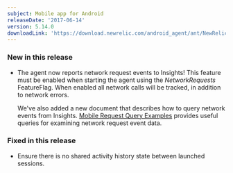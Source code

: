 ```yaml
---
subject: Mobile app for Android
releaseDate: '2017-06-14'
version: 5.14.0
downloadLink: 'https://download.newrelic.com/android_agent/ant/NewRelic_Android_Agent_5.14.0.zip'
---
```


### New in this release

* The agent now reports network request events to Insights! This feature must be enabled when starting the agent using the _NetworkRequests_ FeatureFlag. When enabled all network calls will be tracked, in addition to network errors.

  We've also added a new document that describes how to query network events from Insights. [Mobile Request Query Examples](https://docs.newrelic.com/docs/insights/insights-data-sources/default-attributes/mobile-request-query-examples-mobilerequest) provides useful queries for examining network request event data.

### Fixed in this release

* Ensure there is no shared activity history state between launched sessions.
